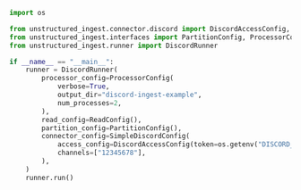 ```python Python
import os

from unstructured_ingest.connector.discord import DiscordAccessConfig, SimpleDiscordConfig
from unstructured_ingest.interfaces import PartitionConfig, ProcessorConfig, ReadConfig
from unstructured_ingest.runner import DiscordRunner

if __name__ == "__main__":
    runner = DiscordRunner(
        processor_config=ProcessorConfig(
            verbose=True,
            output_dir="discord-ingest-example",
            num_processes=2,
        ),
        read_config=ReadConfig(),
        partition_config=PartitionConfig(),
        connector_config=SimpleDiscordConfig(
            access_config=DiscordAccessConfig(token=os.getenv("DISCORD_TOKEN")),
            channels=["12345678"],
        ),
    )
    runner.run()
```
